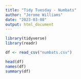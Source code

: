 ```yaml
---
title: "Tidy Tuesday - Numbats"
author: "Jerome Williams"
date: "2023-03-08"
output: html_document
---
```


```r

library(tidyverse)
library(readr)

df <- read_csv("numbats.csv")

```

```r
head(df)
names(df)
summary(df)
```


